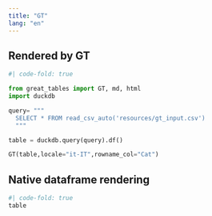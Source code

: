 ```yaml
---
title: "GT"
lang: "en"
---
```


## Rendered by GT

```python
#| code-fold: true

from great_tables import GT, md, html
import duckdb

query= """
  SELECT * FROM read_csv_auto('resources/gt_input.csv')
  """

table = duckdb.query(query).df()

GT(table,locale="it-IT",rowname_col="Cat")
```

## Native dataframe rendering

```python
#| code-fold: true
table
```
